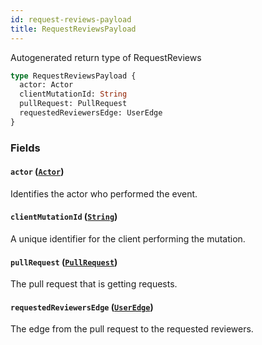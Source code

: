 ```yaml
---
id: request-reviews-payload
title: RequestReviewsPayload
---
```


Autogenerated return type of RequestReviews

```graphql
type RequestReviewsPayload {
  actor: Actor
  clientMutationId: String
  pullRequest: PullRequest
  requestedReviewersEdge: UserEdge
}
```

### Fields

#### `actor` ([`Actor`](/docs/api/interfaces/actor))

Identifies the actor who performed the event.

#### `clientMutationId` ([`String`](/docs/api/scalars/string))

A unique identifier for the client performing the mutation.

#### `pullRequest` ([`PullRequest`](/docs/api/objects/pull-request))

The pull request that is getting requests.

#### `requestedReviewersEdge` ([`UserEdge`](/docs/api/objects/user-edge))

The edge from the pull request to the requested reviewers.
